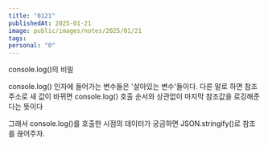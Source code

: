 ```yaml
---
title: "0121"
publishedAt: 2025-01-21
image: public/images/notes/2025/01/21
tags: 
personal: "0"
---
```

console.log()의 비밀

console.log() 인자에 들어가는 변수들은 '살아있는 변수'들이다. 다른 말로 하면 참조 주소로 새 값이 바뀌면 console.log() 호출 순서와 상관없이 마지막 참조값을 로깅해준다는 뜻이다

그래서 console.log()를 호출한   시점의 데이터가 궁금하면 JSON.stringify()로 참조를 끊어주자.